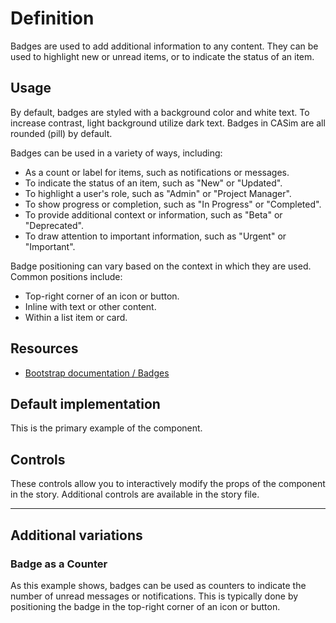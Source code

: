 

<Meta title="Badge" of={BadgeStories} />

<div className="sb-unstyled">

# Definition

Badges are used to add additional information to any content. They can be used to highlight new or unread items, or to indicate the status of an item.

## Usage

By default, badges are styled with a background color and white text. To increase contrast, light background utilize dark text. Badges in CASim are all rounded (pill) by default.

Badges can be used in a variety of ways, including:
- As a count or label for items, such as notifications or messages.
- To indicate the status of an item, such as "New" or "Updated".
- To highlight a user's role, such as "Admin" or "Project Manager".
- To show progress or completion, such as "In Progress" or "Completed".
- To provide additional context or information, such as "Beta" or "Deprecated".
- To draw attention to important information, such as "Urgent" or "Important".

Badge positioning can vary based on the context in which they are used. Common positions include:
- Top-right corner of an icon or button.
- Inline with text or other content.
- Within a list item or card.

## Resources

- [Bootstrap documentation / Badges](https://getbootstrap.com/docs/5.3/components/badge/)

## Default implementation

This is the primary example of the component.

<Canvas of={BadgeStories.Primary} />

## Controls

These controls allow you to interactively modify the props of the component in the story. Additional controls are available in the story file.

<Controls />

---

## Additional variations

### Badge as a Counter

As this example shows, badges can be used as counters to indicate the number of unread messages or notifications. This is typically done by positioning the badge in the top-right corner of an icon or button.

<Canvas of={BadgeStories.BadgeAsCounter} />

</div>
